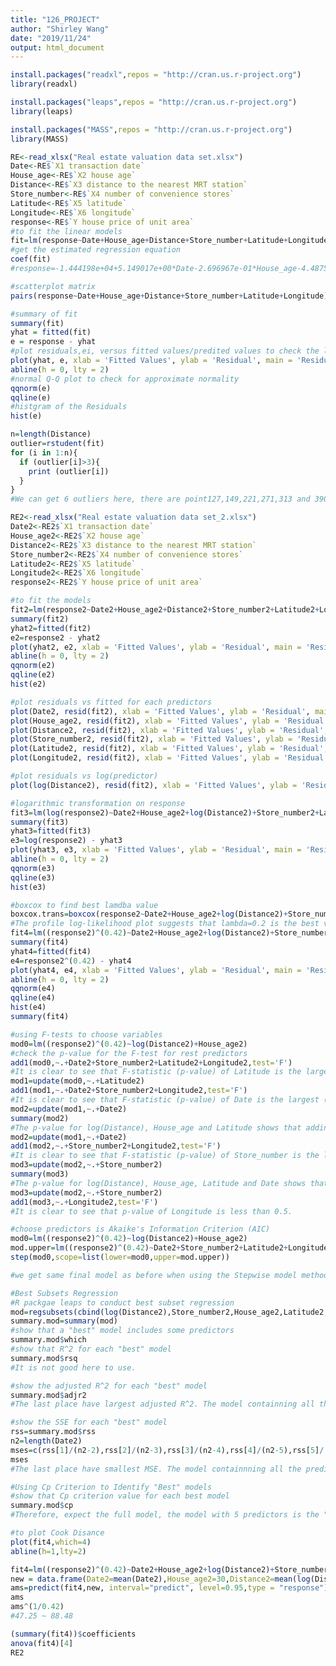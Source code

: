 ```yaml
---
title: "126_PROJECT"
author: "Shirley Wang"
date: "2019/11/24"
output: html_document
---
```

```r
install.packages("readxl",repos = "http://cran.us.r-project.org")
library(readxl)
```

```r
install.packages("leaps",repos = "http://cran.us.r-project.org")
library(leaps)
```

```r
install.packages("MASS",repos = "http://cran.us.r-project.org")
library(MASS)
```

```r
RE<-read_xlsx("Real estate valuation data set.xlsx")
Date<-RE$`X1 transaction date`
House_age<-RE$`X2 house age`
Distance<-RE$`X3 distance to the nearest MRT station`
Store_number<-RE$`X4 number of convenience stores`
Latitude<-RE$`X5 latitude`
Longitude<-RE$`X6 longitude`
response<-RE$`Y house price of unit area`
#to fit the linear models
fit=lm(response~Date+House_age+Distance+Store_number+Latitude+Longitude)
#get the estimated regression equation
coef(fit)
#response=-1.444198e+04+5.149017e+00*Date-2.696967e-01*House_age-4.487508e-03*Distance+1.133325e+00*Store_number+2.254701e+02*Latitude

#scatterplot matrix
pairs(response~Date+House_age+Distance+Store_number+Latitude+Longitude)

#summary of fit
summary(fit)
yhat = fitted(fit)
e = response - yhat
#plot residuals,ei, versus fitted values/predited values to check the linearity
plot(yhat, e, xlab = 'Fitted Values', ylab = 'Residual', main = 'Residual vs Fit')
abline(h = 0, lty = 2)
#normal Q-Q plot to check for approximate normality
qqnorm(e)
qqline(e)
#histgram of the Residuals
hist(e)

n=length(Distance)
outlier=rstudent(fit)
for (i in 1:n){
  if (outlier[i]>3){
    print (outlier[i])
  }
}
#We can get 6 outliers here, there are point127,149,221,271,313 and 390. The 271st has the largest value, in order to improve our data, we will delete it first to find the best model.
```

```r
RE2<-read_xlsx("Real estate valuation data set_2.xlsx")
Date2<-RE2$`X1 transaction date`
House_age2<-RE2$`X2 house age`
Distance2<-RE2$`X3 distance to the nearest MRT station`
Store_number2<-RE2$`X4 number of convenience stores`
Latitude2<-RE2$`X5 latitude`
Longitude2<-RE2$`X6 longitude`
response2<-RE2$`Y house price of unit area`

#to fit the models
fit2=lm(response2~Date2+House_age2+Distance2+Store_number2+Latitude2+Longitude2)
summary(fit2)
yhat2=fitted(fit2)
e2=response2 - yhat2
plot(yhat2, e2, xlab = 'Fitted Values', ylab = 'Residual', main = 'Residual vs Fit')
abline(h = 0, lty = 2)
qqnorm(e2)
qqline(e2)
hist(e2)

#plot residuals vs fitted for each predictors
plot(Date2, resid(fit2), xlab = 'Fitted Values', ylab = 'Residual', main = 'Residual vs Date')
plot(House_age2, resid(fit2), xlab = 'Fitted Values', ylab = 'Residual', main = 'Residual vs House_age')
plot(Distance2, resid(fit2), xlab = 'Fitted Values', ylab = 'Residual', main = 'Residual vs Distance')
plot(Store_number2, resid(fit2), xlab = 'Fitted Values', ylab = 'Residual', main = 'Residual vs Store_number')
plot(Latitude2, resid(fit2), xlab = 'Fitted Values', ylab = 'Residual', main = 'Residual vs Latitude')
plot(Longitude2, resid(fit2), xlab = 'Fitted Values', ylab = 'Residual', main = 'Residual vs Longitude')

#plot residuals vs log(predictor)
plot(log(Distance2), resid(fit2), xlab = 'Fitted Values', ylab = 'Residual', main = 'Residual vs Distance')

#logarithmic transformation on response
fit3=lm(log(response2)~Date2+House_age2+log(Distance2)+Store_number2+Latitude2+Longitude2)
summary(fit3)
yhat3=fitted(fit3)
e3=log(response2) - yhat3
plot(yhat3, e3, xlab = 'Fitted Values', ylab = 'Residual', main = 'Residual vs Fit')
abline(h = 0, lty = 2)
qqnorm(e3)
qqline(e3)
hist(e3)

#boxcox to find best lamdba value
boxcox.trans=boxcox(response2~Date2+House_age2+log(Distance2)+Store_number2+Latitude2+Longitude2,lambda = seq(0,1,length=10))
#The profile log-likelihood plot suggests that lambda=0.2 is the best value for this data set. Accordingly, the transformed response is Y^(0.2)
fit4=lm((response2)^(0.42)~Date2+House_age2+log(Distance2)+Store_number2+Latitude2+Longitude2)
summary(fit4)
yhat4=fitted(fit4)
e4=response2^(0.42) - yhat4
plot(yhat4, e4, xlab = 'Fitted Values', ylab = 'Residual', main = 'Residual vs Fit')
abline(h = 0, lty = 2)
qqnorm(e4)
qqline(e4)
hist(e4)
summary(fit4)
``` 
```r
#using F-tests to choose variables
mod0=lm((response2)^(0.42)~log(Distance2)+House_age2)
#check the p-value for the F-test for rest predictors
add1(mod0,~.+Date2+Store_number2+Latitude2+Longitude2,test='F')
#It is clear to see that F-statistic (p-value) of Latitude is the largest (smallest) one.
mod1=update(mod0,~.+Latitude2)
add1(mod1,~.+Date2+Store_number2+Longitude2,test='F')
#It is clear to see that F-statistic (p-value) of Date is the largest (smallest) one.
mod2=update(mod1,~.+Date2)
summary(mod2)
#The p-value for log(Distance), House_age and Latitude shows that adding Date in the model doesn't affect the significance of log(Distance), House_age and Latitude.
mod2=update(mod1,~.+Date2)
add1(mod2,~.+Store_number2+Longitude2,test='F')
#It is clear to see that F-statistic (p-value) of Store_number is the largest (smallest) one.
mod3=update(mod2,~.+Store_number2)
summary(mod3)
#The p-value for log(Distance), House_age, Latitude and Date shows that adding Store_number in the model doesn't affect the significance of log(Distance), House_age, Latitude and Date.
mod3=update(mod2,~.+Store_number2)
add1(mod3,~.+Longitude2,test='F')
#It is clear to see that p-value of Longitude is less than 0.5.

#choose predictors is Akaike's Information Criterion (AIC)
mod0=lm((response2)^(0.42)~log(Distance2)+House_age2)
mod.upper=lm((response2)^(0.42)~Date2+Store_number2+Latitude2+Longitude2+log(Distance2)+House_age2)
step(mod0,scope=list(lower=mod0,upper=mod.upper))

#we get same final model as before when using the Stepwise model method.

#Best Subsets Regression
#R packgae leaps to conduct best subset regression
mod=regsubsets(cbind(log(Distance2),Store_number2,House_age2,Latitude2,Longitude2,Date2),(response2)^(0.42))
summary.mod=summary(mod)
#show that a "best" model includes some predictors
summary.mod$which
#show that R^2 for each "best" model
summary.mod$rsq
#It is not good here to use.

#show the adjusted R^2 for each "best" model
summary.mod$adjr2
#The last place have largest adjusted R^2. The model containning all the predictors.

#show the SSE for each "best" model
rss=summary.mod$rss
n2=length(Date2)
mses=c(rss[1]/(n2-2),rss[2]/(n2-3),rss[3]/(n2-4),rss[4]/(n2-5),rss[5]/(n2-6),rss[6]/(n2-7))
mses
#The last place have smallest MSE. The model containnning all the predictors.

#Using Cp Criterion to Identify "Best" models
#show that Cp criterion value for each best model
summary.mod$cp
#Therefore, expect the full model, the model with 5 predictors is the "Best" model. But in our data set, we will not use Cp to check our full model.
```

```r
#to plot Cook Disance
plot(fit4,which=4)
abline(h=1,lty=2)
```

```r
fit4=lm((response2)^(0.42)~Date2+House_age2+log(Distance2)+Store_number2+Latitude2+Longitude2)
new = data.frame(Date2=mean(Date2),House_age2=30,Distance2=mean(log(Distance2)),Store_number2=mean(Store_number2),Latitude2=mean(Latitude2),Longitude2= mean(Longitude2))
ams=predict(fit4,new, interval="predict", level=0.95,type = "response")
ams
ams^(1/0.42)
#47.25 ~ 88.48
```
```r
(summary(fit4))$coefficients
anova(fit4)[4]
RE2
```

